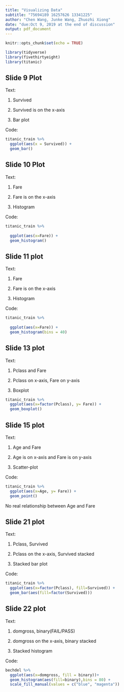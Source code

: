 ```yaml
---
title: "Visualizing Data"
subtitle: "75694189 16257626 13341225"
author: "Chen Wang, Junke Wang, Zhuozhi Xiong"
date: "due:Oct 9, 2019 at the end of discussion"
output: pdf_document
---
```


```r
knitr::opts_chunk$set(echo = TRUE)
```


```r
library(tidyverse)
library(fivethirtyeight)
library(titanic)
```


## Slide 9 Plot

Text:

1. Survived

2. Survived is on the x-axis 

3. Bar plot

Code:

```r
titanic_train %>% 
  ggplot(aes(x = Survived)) +
  geom_bar()
```

\pagebreak



## Slide 10 Plot

Text:

1. Fare

2. Fare is on the x-axis

3. Histogram

Code:

```r
titanic_train %>% 
  
  ggplot(aes(x=Fare)) +
  geom_histogram()
```

\pagebreak

## Slide 11 plot

Text:

1. Fare

2. Fare is on the x-axis

3. Histogram


Code:

```r
titanic_train %>% 
  
  ggplot(aes(x=Fare)) +
  geom_histogram(bins = 40)
```

\pagebreak

## Slide 13 plot

Text:

1. Pclass and Fare

2. Pclass on x-axis, Fare on y-axis

3. Boxplot

```r
titanic_train %>% 
  ggplot(aes(x=factor(Pclass), y= Fare)) +
  geom_boxplot()
```

\pagebreak

## Slide 15 plot

Text:

1. Age and Fare

2. Age is on x-axis and Fare is on y-axis

3. Scatter-plot

Code:

```r
titanic_train %>% 
  ggplot(aes(x=Age, y= Fare)) +
  geom_point()
```

No real relationship between Age and Fare

\pagebreak

## Slide 21 plot

Text:

1. Pclass, Survived

2. Pclass on the x-axis, Survived stacked 

3. Stacked bar plot


Code:

```r
titanic_train %>% 
  ggplot(aes(x=factor(Pclass), fill=Survived)) +
  geom_bar(aes(fill=factor(Survived)))
```

\pagebreak

## Slide 22 plot


Text:

1. domgross, binary(FAIL/PASS)

2. domgross on the x-axis, binary stacked

3. Stacked histogram

Code:

```r
bechdel %>% 
  ggplot(aes(x=domgross, fill = binary))+
  geom_histogram(aes(fill=binary),bins = 80) +
  scale_fill_manual(values = c("blue", "magenta"))
```

